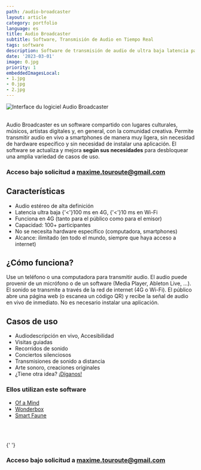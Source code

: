 ```yaml
---
path: /audio-broadcaster
layout: article
category: portfolio
language: es
title: Audio Broadcaster
subtitle: Software, Transmisión de Audio en Tiempo Real
tags: software
description: Software de transmisión de audio de ultra baja latencia para artistas y lugares culturales
date: '2023-03-01'
image: 0.jpg
priority: 1
embeddedImagesLocal:
- 1.jpg
- 0.jpg
- 2.jpg
---
```


![Interface du logiciel Audio Broadcaster](0.jpg)
<br/>
<br/>

Audio Broadcaster es un software compartido con lugares culturales, músicos, artistas digitales y, en general, con la comunidad creativa. 
Permite transmitir audio en vivo a smartphones de manera muy ligera, sin necesidad de hardware específico y sin necesidad de instalar una aplicación. 
El software se actualiza y mejora __según sus necesidades__ para desbloquear una amplia variedad de casos de uso.


### Acceso bajo solicitud a [maxime.touroute@gmail.com](mailto:maxime.touroute@gmail.com)
  

## Características 

- Audio estéreo de alta definición
- Latencia ultra baja {'<'}100 ms en 4G, {'<'}10 ms en Wi-Fi
- Funciona en 4G (tanto para el público como para el emisor)
- Capacidad: 100+ participantes
- No se necesita hardware específico (computadora, smartphones)
- Alcance: ilimitado (en todo el mundo, siempre que haya acceso a internet)

## ¿Cómo funciona?

Use un teléfono o una computadora para transmitir audio. El audio puede provenir de un micrófono o de un software (Media Player, Ableton Live, ...). El sonido se transmite a través de la red de internet (4G o Wi-Fi). El público abre una página web (o escanea un código QR) y recibe la señal de audio en vivo de inmediato. No es necesario instalar una aplicación.



## Casos de uso

* Audiodescripción en vivo, Accesibilidad
* Visitas guiadas
* Recorridos de sonido
* Conciertos silenciosos
* Transmisiones de sonido a distancia
* Arte sonoro, creaciones originales
* ¿Tiene otra idea? [¡Díganos!](mailto:maxime.touroute@gmail.com)

### Ellos utilizan este software
* [Of a Mind](/of-a-mind)
* [Wonderbox](/wonderbox)
* [Smart Faune](/smart-faune)

<br/>
<br/>

<ImageGrid props={props.data.mdx.frontmatter.embeddedImagesLocal} />{' '}
  

### Acceso bajo solicitud a [maxime.touroute@gmail.com](mailto:maxime.touroute@gmail.com)
